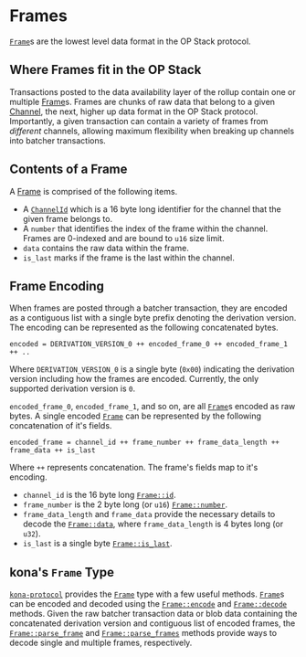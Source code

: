 # Frames

[`Frame`][frame]s are the lowest level data format in the OP Stack protocol.


## Where Frames fit in the OP Stack

Transactions posted to the data availability layer of the rollup
contain one or multiple [Frame][frame]s. Frames are chunks of raw data that
belong to a given [Channel][channel], the next, higher up data format in the
OP Stack protocol. Importantly, a given transaction can contain
a variety of frames from _different_ channels, allowing maximum flexibility
when breaking up channels into batcher transactions.


## Contents of a Frame

A [Frame][frame] is comprised of the following items.
- A [`ChannelId`][cid] which is a 16 byte long identifier for the channel that
  the given frame belongs to.
- A `number` that identifies the index of the frame within the channel. Frames
  are 0-indexed and are bound to `u16` size limit.
- `data` contains the raw data within the frame.
- `is_last` marks if the frame is the last within the channel.


## Frame Encoding

When frames are posted through a batcher transaction, they are encoded as a
contiguous list with a single byte prefix denoting the derivation version.
The encoding can be represented as the following concatenated bytes.

```
encoded = DERIVATION_VERSION_0 ++ encoded_frame_0 ++ encoded_frame_1 ++ ..
```

Where `DERIVATION_VERSION_0` is a single byte (`0x00`) indicating the derivation
version including how the frames are encoded. Currently, the only supported
derivation version is `0`.


`encoded_frame_0`, `encoded_frame_1`, and so on, are all [`Frame`][frame]s encoded
as raw bytes. A single encoded [`Frame`][frame] can be represented by the following
concatenation of it's fields.

```
encoded_frame = channel_id ++ frame_number ++ frame_data_length ++ frame_data ++ is_last
```

Where `++` represents concatenation. The frame's fields map to it's encoding.
- `channel_id` is the 16 byte long [`Frame::id`][id].
- `frame_number` is the 2 byte long (or `u16`) [`Frame::number`][number].
- `frame_data_length` and `frame_data` provide the necessary details to decode
  the [`Frame::data`][data], where `frame_data_length` is 4 bytes long (or `u32`).
- `is_last` is a single byte [`Frame::is_last`][is_last].


## kona's `Frame` Type

[`kona-protocol`][protocol] provides the [`Frame`][frame] type with a few useful
methods. [`Frame`][frame]s can be encoded and decoded using the [`Frame::encode`][encode]
and [`Frame::decode`][decode] methods. Given the raw batcher transaction data or blob data
containing the concatenated derivation version and contiguous list of encoded frames,
the [`Frame::parse_frame`][parse_frame] and [`Frame::parse_frames`][parse_frames] methods
provide ways to decode single and multiple frames, respectively.



[encode]: https://docs.rs/kona-protocol/latest/kona_protocol/struct.Frame.html#method.encode
[decode]: https://docs.rs/kona-protocol/latest/kona_protocol/struct.Frame.html#method.decode

[parse_frame]: https://docs.rs/kona-protocol/latest/kona_protocol/struct.Frame.html#method.parse_frame
[parse_frames]: https://docs.rs/kona-protocol/latest/kona_protocol/struct.Frame.html#method.parse_frames

[protocol]: https://crates.io/crates/kona-protocol

[id]: https://docs.rs/kona-protocol/latest/kona_protocol/struct.Frame.html#structfield.id
[number]: https://docs.rs/kona-protocol/latest/kona_protocol/struct.Frame.html#structfield.number
[data]: https://docs.rs/kona-protocol/latest/kona_protocol/struct.Frame.html#structfield.data
[is_last]: https://docs.rs/kona-protocol/latest/kona_protocol/struct.Frame.html#structfield.is_last

[cid]: https://docs.rs/kona-protocol/latest/kona_protocol/type.ChannelId.html
[channel]: https://docs.rs/kona-protocol/latest/kona_protocol/struct.Channel.html
[frame]: https://docs.rs/kona-protocol/latest/kona_protocol/struct.Frame.html
